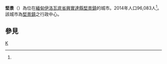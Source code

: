 {{Infobox settlement
|name = 堅景
|native_name =  ကြံခင်းမြို့
|official_name = 
|postal_code_type = Postal codes
|pushpin_map = Burma
|settlement_type = {{flag|Burma}}城市
|image_map = 
|map_caption = 
|subdivision_type = 國家
|subdivision_name = {{Flag|Burma}}
|subdivision_type1 = [[缅甸行政区划|省]]
|subdivision_name1 = [[伊洛瓦底省|伊洛瓦底省]]
|subdivision_type2 = [[縣_(緬甸)|縣]]
|subdivision_name2 = [[興實達縣|興實達縣]]
|subdivision_type3 = 鎮
|subdivision_name3 = [[堅景鎮|堅景鎮]]
|area_total_km2 = 
|population = 96,083
|population_as_of = 2014<ref name=unstats>[http://unstats.un.org/unsd/demographic/sources/census/2010_phc/Myanmar/MMR-2015-05.pdf The 2014 Myanmar Population and Housing Census] {{webarchive|url=https://web.archive.org/web/20160330184623/http://unstats.un.org/unsd/demographic/sources/census/2010_phc/Myanmar/MMR-2015-05.pdf |date=2016-03-30 }}。The Union Report，Volume 2，Ministry of Immigration and Population，p.67，2015-10-29。</ref>
|population_density_km2 = auto
|coordinates_display = inline,title
|coordinates_region = MM
|latNS = N
|latd = 18
|latm = 20
|lats = 07
|longEW = E
|longd = 95
|longm = 14
|longs = 22
|elevation_ft = 
|elevation_m = 
|timezone = [[Myanmar_Standard_Time|MST]]
|utc_offset = +6:30
|website =
}}

'''堅景'''（{{lang-my|ကြံခင်းမြို့}}）為位在[[緬甸|緬甸]][[伊洛瓦底省|伊洛瓦底省]][[興實達縣|興實達縣]][[堅景鎮|堅景鎮]]的城市。2014年人口96,083人<ref name=unstats/>。該城市為[[堅景鎮|堅景鎮]]之行政中心。

==參見==
{{reflist}}

{{Ayeyarwady Division|state=collapsed}}

[[Category:伊洛瓦底省聚居地|K]]

{{Myanmar-stub}}